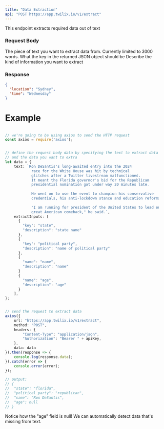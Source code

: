 ```yaml
---
title: "Data Extraction"
api: "POST https://app.twilix.io/v1/extract"
---
```


This endpoint extracts required data out of text

### Request Body

<ParamField body="text" type="string">
  The piece of text you want to extract data from. Currently limited to 3000 words.
</ParamField>

<ParamField body="extractInputs" type="array">
  <Expandable title="extractInput">
    <ParamField body="key" type="string" name="key">
      What the key in the returned JSON object should be
    </ParamField>
    <ParamField body="description" type="string" name="description">
      Describe the kind of information you want to extract
    </ParamField>
  </Expandable>
</ParamField>

### Response

<ResponseExample>

```json Response
{
  "location": "Sydney",
  "time": "Wednesday"
}
```

</ResponseExample>
<Snippet file="header-application-type.mdx" />


# Example
```typescript data-extraction.ts

// we're going to be using axios to send the HTTP request
const axios = require('axios');


// define the request body data by specifying the text to extract data from,
// and the data you want to extra
let data = {
    text: `Ron DeSantis's long-awaited entry into the 2024 
            race for the White House was hit by technical 
            glitches after a Twitter livestream malfunctioned. 
            It meant the Florida governor's bid for the Republican 
            presidential nomination got under way 20 minutes late.
  
            He went on to use the event to champion his conservative 
            credentials, his anti-lockdown stance and education reforms.
  
            "I am running for president of the United States to lead our 
            great American comeback," he said.`,
    extractInputs: [
      {
        "key": "state",
        "description": "state name"
      },
      {
        "key": "political party",
        "description": "name of political party"
      },
      {
        "name": "name",
        "description": "name"
      }
      {
        "name": "age",
        "description": "age"
      }
    ],
};


// send the request to extract data
axios({
    url: "https://app.twilix.io/v1/extract",
    method: "POST",
    headers: {
        "Content-Type": "application/json",
        "Authorization": "Bearer " + apiKey,
    },
    data: data
}).then(response => {
    console.log(response.data);
}).catch(error => {
    console.error(error);
});

// output:
// {
//  "state": "florida",
//  "political party": "republican",
//  "name": "Ron DeSantis",
//  "age": null
// }

```

Notice how the "age" field is null! We can automatically detect data that's missing from text.